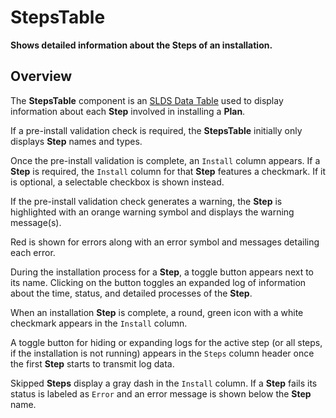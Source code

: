 
<Meta title="Plans/StepsTable/Docs" />

# StepsTable

**Shows detailed information about the Steps of an installation.**

## Overview

The **StepsTable** component is an
[SLDS Data Table](https://react.lightningdesignsystem.com/components/data-tables/)
used to display information about each **Step** involved in installing a
**Plan**.

If a pre-install validation check is required, the **StepsTable** initially only
displays **Step** names and types.

<Canvas>
  <Story id="plans-stepstable-examples--pre-validation" />
</Canvas>

Once the pre-install validation is complete, an `Install` column appears. If a
**Step** is required, the `Install` column for that **Step** features a
checkmark. If it is optional, a selectable checkbox is shown instead.

If the pre-install validation check generates a warning, the **Step** is
highlighted with an orange warning symbol and displays the warning message(s).

Red is shown for errors along with an error symbol and messages detailing
each error.

<Canvas>
  <Story id="plans-stepstable-examples--post-validation" />
</Canvas>

During the installation process for a **Step**, a toggle button appears next to
its name. Clicking on the button toggles an expanded log of information about
the time, status, and detailed processes of the **Step**.

When an installation **Step** is complete, a round, green icon with a white
checkmark appears in the `Install` column.

A toggle button for hiding or expanding logs for the active step (or all steps,
if the installation is not running) appears in the `Steps` column header once
the first **Step** starts to transmit log data.

Skipped **Steps** display a gray dash in the `Install` column. If a **Step**
fails its status is labeled as `Error` and an error message is shown below the
**Step** name.

<Canvas>
  <Story id="plans-stepstable-examples--installation-job" />
</Canvas>
